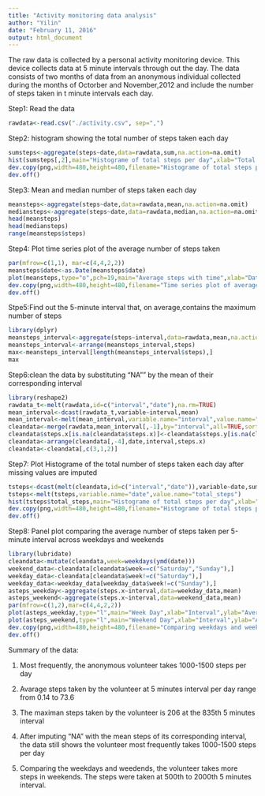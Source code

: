 ```yaml
---
title: "Activity monitoring data analysis"
author: "Yilin"
date: "February 11, 2016"
output: html_document
---
```

The raw data is collected by a personal activity monitoring device. This device collects data at 5 minute intervals through out the day. The data consists of two months of data from an anonymous individual collected during the months of Octorber and November,2012 and include the number of steps taken in t minute intervals each day.

Step1: Read the data 
```r
rawdata<-read.csv("./activity.csv", sep=",")
```

Step2: histogram showing the total number of steps taken each day
```r
sumsteps<-aggregate(steps~date,data=rawdata,sum,na.action=na.omit)
hist(sumsteps[,2],main="Histograme of total steps per day",xlab="Total Steps",fill="blue")
dev.copy(png,width=480,height=480,filename="Histograme of total steps per day")
dev.off()
```

Step3: Mean and median number of steps taken each day
```r
meansteps<-aggregate(steps~date,data=rawdata,mean,na.action=na.omit)
mediansteps<-aggregate(steps~date,data=rawdata,median,na.action=na.omit)
head(meansteps)
head(mediansteps)
range(meansteps$steps)
```

Step4: Plot time series plot of the average number of steps taken
```r
par(mfrow=c(1,1), mar=c(4,4,2,2))
meansteps$date<-as.Date(meansteps$date)
plot(meansteps,type="o",pch=19,main="Average steps with time",xlab="Date",ylab="Average steps")
dev.copy(png,width=480,height=480,filename="Time series plot of average number of steps taken")
dev.off()
```

Stpe5:Find out the 5-minute interval that, on average,contains the maximum number of steps
```r
library(dplyr)
meansteps_interval<-aggregate(steps~interval,data=rawdata,mean,na.action=na.omit)
meansteps_interval<-arrange(meansteps_interval,steps)
max<-meansteps_interval[length(meansteps_interval$steps),]
max
```

Step6:clean the data by substituting "NA"" by the mean of their corresponding interval
```r
library(reshape2)
rawdata_t<-melt(rawdata,id=c("interval","date"),na.rm=TRUE)
mean_interval<-dcast(rawdata_t,variable~interval,mean)
mean_interval<-melt(mean_interval,variable.name="interval",value.name="steps")
cleandata<-merge(rawdata,mean_interval[,-1],by="interval",all=TRUE,sort=TRUE)
cleandata$steps.x[is.na(cleandata$steps.x)]<-cleandata$steps.y[is.na(cleandata$steps.x)]
cleandata<-arrange(cleandata[,-4],date,interval,steps.x)
cleandata<-cleandata[,c(3,1,2)]
```

Step7: Plot Histograme of the total number of steps taken each day after missing values are imputed
```r
tsteps<-dcast(melt(cleandata,id=c("interval","date")),variable~date,sum)
tsteps<-melt(tsteps,variable.name="date",value.name="total_steps")
hist(tsteps$total_steps,main="Histograme of total steps per day",xlab="Total Steps")
dev.copy(png,width=480,height=480,filename="Histograme of total steps per day_clean data")
dev.off()
```

Step8: Panel plot comparing the average number of steps taken per 5-minute interval across weekdays and weekends
```r
library(lubridate)
cleandata<-mutate(cleandata,week=weekdays(ymd(date)))
weekend_data<-cleandata[cleandata$week==c("Saturday","Sunday"),]
weekday_data<-cleandata[cleandata$week!=c("Saturday"),]
weekday_data<-weekday_data[weekday_data$week!=c("Sunday"),]
asteps_weekday<-aggregate(steps.x~interval,data=weekday_data,mean)
asteps_weekend<-aggregate(steps.x~interval,data=weekend_data,mean)
par(mfrow=c(1,2),mar=c(4,4,2,2))
plot(asteps_weekday,type="l",main="Week Day",xlab="Interval",ylab="Average steps",ylim=c(0,250))
plot(asteps_weekend,type="l",main="Weekend Day",xlab="Interval",ylab="Average steps",ylim=c(0,250))
dev.copy(png,width=480,height=480,filename="Comparing weekdays and weekends")
dev.off()
```

Summary of the data:

1. Most frequently, the anonymous volunteer takes 1000-1500 steps per day

2. Avarage steps taken by the volunteer at 5 minutes interval per day range from 0.14 to 73.6

3. The maximan steps taken by the volunteer is 206 at the 835th 5 minutes interval

4. After imputing "NA" with the mean steps of its corresponding interval, the data still shows the volunteer most frequently takes 1000-1500 steps per day

5. Comparing the weekdays and weedends, the volunteer takes more steps in weekends. The steps were taken at 500th to 2000th 5 minutes interval.
